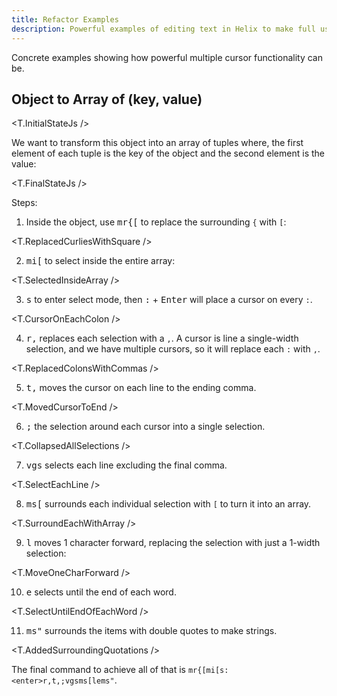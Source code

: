 ```yaml
---
title: Refactor Examples
description: Powerful examples of editing text in Helix to make full use of the editor
---
```



Concrete examples showing how powerful multiple cursor functionality can be.

## Object to Array of (key, value)

<T.InitialStateJs />

We want to transform this object into an array of tuples where, the first element of each tuple is the key of the object and the second element is the value:

<T.FinalStateJs />

Steps:

1. Inside the object, use <kbd>mr\{[</kbd> to replace the surrounding `{` with `[`:

<T.ReplacedCurliesWithSquare />

2. <kbd>mi[</kbd> to select inside the entire array:

<T.SelectedInsideArray />

3. <kbd>s</kbd> to enter select mode, then <kbd>:</kbd> + <kbd>Enter</kbd> will place a cursor on every `:`.

<T.CursorOnEachColon />

4. <kbd>r,</kbd> replaces each selection with a `,`. A cursor is line a single-width selection, and we have multiple cursors, so it will replace each `:` with `,`.

<T.ReplacedColonsWithCommas />

5. <kbd>t,</kbd> moves the cursor on each line to the ending comma.

<T.MovedCursorToEnd />

6. <kbd>;</kbd> the selection around each cursor into a single selection.

<T.CollapsedAllSelections />

7. <kbd>vgs</kbd> selects each line excluding the final comma.

<T.SelectEachLine />

8. <kbd>ms[</kbd> surrounds each individual selection with `[` to turn it into an array.

<T.SurroundEachWithArray />

9. <kbd>l</kbd> moves 1 character forward, replacing the selection with just a 1-width selection:

<T.MoveOneCharForward />

10. <kbd>e</kbd> selects until the end of each word.

<T.SelectUntilEndOfEachWord />

11. <kbd>ms"</kbd> surrounds the items with double quotes to make strings.

<T.AddedSurroundingQuotations />

The final command to achieve all of that is `mr{[mi[s:<enter>r,t,;vgsms[lems"`.
